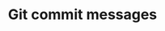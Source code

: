 ---
title: Git commit messages
description:  I want to cover the thing that every active developer faces everyday probably multiple times from 1 to 10, 20, 30 times a day. So I will talk about Git commit messages.
publishedOn: 19-12-2018
readTimeInMins: 5
---